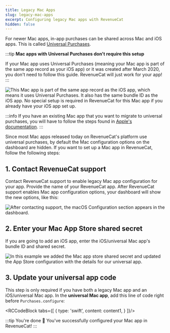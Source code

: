 ```yaml
---
title: Legacy Mac Apps
slug: legacy-mac-apps
excerpt: Configuring legacy Mac apps with RevenueCat
hidden: false
---
```


For newer Mac apps, in-app purchases can be shared across Mac and iOS apps. This is called [Universal Purchases](https://developer.apple.com/support/universal-purchase/).

:::tip **Mac apps with Universal Purchases don't require this setup**

If your Mac app uses Universal Purchases (meaning your Mac app is part of the same app record as your iOS app) or it was created after March 2020, you don't need to follow this guide. RevenueCat will just work for your app!
:::

![This Mac app is part of the same app record as the iOS app, which means it uses Universal Purchases. It also has the same bundle ID as the iOS app. **No special setup is required in RevenueCat for this Mac app if you already have your iOS app set up.**](/images/43e6ecf-2021-04-21_20.38.18_appstoreconnect.apple.com_11f477bb0d80_54d80541a054a7b5ac69b7acf81d4269.png)

:::info
If you have an existing Mac app that you want to migrate to universal purchases, you will have to follow the steps found in [Apple's documentation](https://developer.apple.com/support/universal-purchase/).
:::

Since most Mac apps released today on RevenueCat's platform use universal purchases, by default the Mac configuration options on the dashboard are hidden. If you want to set up a Mac app in RevenueCat, follow the following steps:

## 1. Contact RevenueCat support

Contact RevenueCat support to enable legacy Mac app configuration for your app. Provide the name of your RevenueCat app. After RevenueCat support enables Mac app configuration options, your dashboard will show the new options, like this:

![After contacting support, the macOS Configuration section appears in the dashboard.](/images/b55a6c3-2021-04-21_22.19.23_app.revenuecat.com_ddcdba140b92_d33bc0e1f5146769a8318dc245a90e08.png)

## 2. Enter your Mac App Store shared secret

If you are going to add an iOS app, enter the iOS/universal Mac app's bundle ID and shared secret.

![In this example we added the Mac app store shared secret and updated the App Store configuration with the details for our universal app.](/images/b15da06-2021-04-21_22.04.33_app.revenuecat.com_85bb0ec5fd5c_ad604a1b362caef5dbd7a90af9ea5157.png)

## 3. Update your universal app code

This step is only required if you have both a legacy Mac app and an iOS/universal Mac app. In the **universal Mac app**, add this line of code right before `Purchases.configure`:



<RCCodeBlock tabs={[
    {
        type: 'swift',
        content: content1,
    }
]}/>

:::tip You're done 🎉
You've successfully configured your Mac app in RevenueCat!
:::
